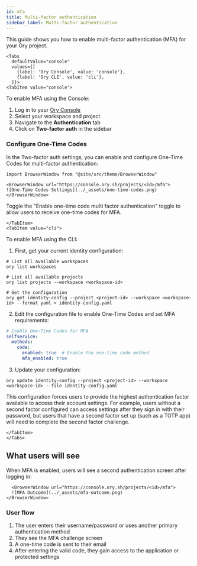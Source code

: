 ```yaml
---
id: mfa
title: Multi-factor authentication
sidebar_label: Multi-factor authentication
---
```


This guide shows you how to enable multi-factor authentication (MFA) for your Ory project.

```mdx-code-block
<Tabs
  defaultValue="console"
  values={[
    {label: 'Ory Console', value: 'console'},
    {label: 'Ory CLI', value: 'cli'},
  ]}>
<TabItem value="console">
```

To enable MFA using the Console:

1. Log in to your [Ory Console](https://console.ory.sh/)
2. Select your workspace and project
3. Navigate to the **Authentication** tab
4. Click on **Two-factor auth** in the sidebar

### Configure One-Time Codes

In the Two-factor auth settings, you can enable and configure One-Time Codes for multi-factor authentication:

```mdx-code-block
import BrowserWindow from "@site/src/theme/BrowserWindow"

<BrowserWindow url="https://console.ory.sh/projects/<id>/mfa">
![One-Time Codes Settings](../_assets/one-time-codes.png)
</BrowserWindow>
```

Toggle the "Enable one-time code multi factor authentication" toggle to allow users to receive one-time codes for MFA.


```mdx-code-block
</TabItem>
<TabItem value="cli">
```

To enable MFA using the CLI:

1. First, get your current identity configuration:

```shell
# List all available workspaces
ory list workspaces

# List all available projects
ory list projects --workspace <workspace-id>

# Get the configuration
ory get identity-config --project <project-id> --workspace <workspace-id> --format yaml > identity-config.yaml
```

2. Edit the configuration file to enable One-Time Codes and set MFA requirements:

```yaml
# Enable One-Time Codes for MFA
selfservice:
  methods:
    code:
      enabled: true  # Enable the one-time code method
      mfa_enabled: true
```

3. Update your configuration:

```shell
ory update identity-config --project <project-id> --workspace <workspace-id> --file identity-config.yaml
```

This configuration forces users to provide the highest authentication factor available to access their account settings. For example, users without a second factor configured can access settings after they sign in with their password, but users that have a second factor set up (such as a TOTP app) will need to complete the second factor challenge.

```mdx-code-block
</TabItem>
</Tabs>
```

## What users will see

When MFA is enabled, users will see a second authentication screen after logging in:

```mdx-code-block
  <BrowserWindow url="https://console.ory.sh/projects/<id>/mfa">
  ![MFA Outcome](../_assets/mfa-outcome.png)
</BrowserWindow>
```

### User flow

1. The user enters their username/password or uses another primary authentication method
2. They see the MFA challenge screen
3. A one-time code is sent to their email
4. After entering the valid code, they gain access to the application or protected settings
